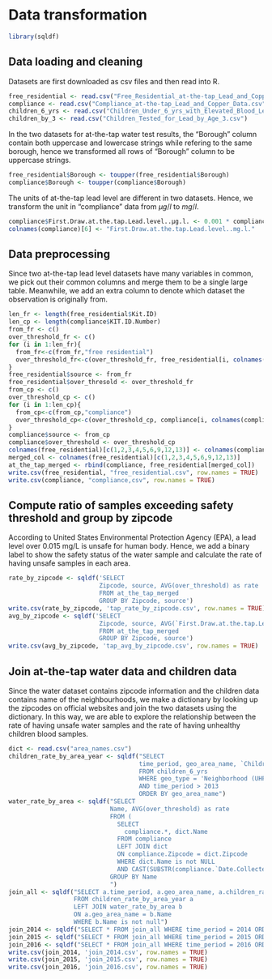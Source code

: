 # Data transformation

```r
library(sqldf)
```

## Data loading and cleaning

Datasets are first downloaded as csv files and then read into R. 

```r
free_residential <- read.csv("Free_Residential_at-the-tap_Lead_and_Copper_Data.csv")
compliance <- read.csv("Compliance_at-the-tap_Lead_and_Copper_Data.csv")
children_6_yrs <- read.csv("Children_Under_6_yrs_with_Elevated_Blood_Lead_Levels__BLL_.csv")
children_by_3 <- read.csv("Children_Tested_for_Lead_by_Age_3.csv")
```

In the two datasets for at-the-tap water test results, the "Borough" column contain both uppercase and lowercase strings while refering to the same borough, hence we transformed all rows of "Borough" column to be uppercase strings.

```r
free_residential$Borough <- toupper(free_residential$Borough)
compliance$Borough <- toupper(compliance$Borough)
```

The units of at-the-tap lead level are different in two datasets. Hence, we transform the unit in "compliance" data from $\mu g/l$ to $mg/l$.

```r
compliance$First.Draw.at.the.tap.Lead.level..µg.l. <- 0.001 * compliance$First.Draw.at.the.tap.Lead.level..µg.l.
colnames(compliance)[6] <- "First.Draw.at.the.tap.Lead.level..mg.l."
```

## Data preprocessing

Since two at-the-tap lead level datasets have many variables in common, we pick out their common columns and merge them to be a single large table. Meanwhile, we add an extra column to denote which dataset the observation is originally from.

```r
len_fr <- length(free_residential$Kit.ID)
len_cp <- length(compliance$KIT.ID.Number)
from_fr <- c()
over_threshold_fr <- c()
for (i in 1:len_fr){
  from_fr<-c(from_fr,"free residential")
  over_threshold_fr<-c(over_threshold_fr, free_residential[i, colnames(free_residential)[6]] > 0.015)
}
free_residential$source <- from_fr
free_residential$over_thresold <- over_threshold_fr
from_cp <- c()
over_threshold_cp <- c()
for (i in 1:len_cp){
  from_cp<-c(from_cp,"compliance")
  over_threshold_cp<-c(over_threshold_cp, compliance[i, colnames(compliance)[6]] > 0.015)
}
compliance$source <- from_cp
compliance$over_threshold <- over_threshold_cp
colnames(free_residential)[c(1,2,3,4,5,6,9,12,13)] <- colnames(compliance)
merged_col <- colnames(free_residential)[c(1,2,3,4,5,6,9,12,13)]
at_the_tap_merged <- rbind(compliance, free_residential[merged_col])
write.csv(free_residential, "free_residential.csv", row.names = TRUE)
write.csv(compliance, "compliance,csv", row.names = TRUE)
```

## Compute ratio of samples exceeding safety threshold and group by zipcode

According to United States Environmental Protection Agency (EPA), a lead level over 0.015 mg/L is unsafe for human body. Hence, we add a binary label to show the safety status of the water sample and calculate the rate of having unsafe samples in each area.

```r
rate_by_zipcode <- sqldf('SELECT 
                         Zipcode, source, AVG(over_threshold) as rate 
                         FROM at_the_tap_merged 
                         GROUP BY Zipcode, source')
write.csv(rate_by_zipcode, 'tap_rate_by_zipcode.csv', row.names = TRUE)
avg_by_zipcode <- sqldf('SELECT 
                         Zipcode, source, AVG(`First.Draw.at.the.tap.Lead.level..mg.l.`) as avg_lead_level
                         FROM at_the_tap_merged 
                         GROUP BY Zipcode, source')
write.csv(avg_by_zipcode, 'tap_avg_by_zipcode.csv', row.names = TRUE)
```

## Join at-the-tap water data and children data

Since the water dataset contains zipcode information and the children data contains name of the neighbourhoods, we make a dictionary by looking up the zipcodes on official websites and join the two datasets using the dictionary. In this way, we are able to explore the relationship between the rate of having unsafe water samples and the rate of having unhealthy children blood samples.

```r
dict <- read.csv("area_names.csv")
children_rate_by_area_year <- sqldf("SELECT 
                                    time_period, geo_area_name, `Children.under.6.years.with.elevated.blood.lead.levels..BLL..Rate..BLL..5.µg.dL.per.1.000.tested` AS children_rate
                                    FROM children_6_yrs 
                                    WHERE geo_type = 'Neighborhood (UHF 42)' 
                                    AND time_period > 2013
                                    ORDER BY geo_area_name")
water_rate_by_area <- sqldf("SELECT 
                            Name, AVG(over_threshold) as rate                       
                            FROM (
                              SELECT 
                                compliance.*, dict.Name
                              FROM compliance
                              LEFT JOIN dict
                              ON compliance.Zipcode = dict.Zipcode
                              WHERE dict.Name is not NULL
                              AND CAST(SUBSTR(compliance.`Date.Collected`, 7, 4) AS int) <= 2016) x
                            GROUP BY Name
                            ")
join_all <- sqldf("SELECT a.time_period, a.geo_area_name, a.children_rate, b.rate 
                  FROM children_rate_by_area_year a 
                  LEFT JOIN water_rate_by_area b 
                  ON a.geo_area_name = b.Name
                  WHERE b.Name is not null")
join_2014 <- sqldf("SELECT * FROM join_all WHERE time_period = 2014 ORDER BY geo_area_name")
join_2015 <- sqldf("SELECT * FROM join_all WHERE time_period = 2015 ORDER BY geo_area_name")
join_2016 <- sqldf("SELECT * FROM join_all WHERE time_period = 2016 ORDER BY geo_area_name")
write.csv(join_2014, 'join_2014.csv', row.names = TRUE)
write.csv(join_2015, 'join_2015.csv', row.names = TRUE)
write.csv(join_2016, 'join_2016.csv', row.names = TRUE)
```